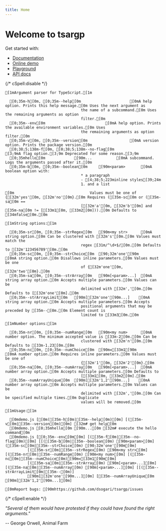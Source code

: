 ```yaml
---
title: Home
---
```



# Welcome to tsargp

Get started with:

- [Documentation](docs)
- [Online demo](demo.mdx)
- [Playground](play.mdx)
- [API docs](api/index.html)

{/* cSpell:disable */}

```ansi
[1mArgument parser for TypeScript.[1m

  [0;35m-h[0m, [0;35m--help[0m                      [0mA help option. Prints this help message.[0m Uses the next argument as
                                  the name of a subcommand.[0m Uses the remaining arguments as option
                                  filter.[0m
  [0;35m--env[0m                           [0mA help option. Prints the available environment variables.[0m Uses
                                  the remaining arguments as option filter.[0m
  [0;35m-v[0m, [0;35m--version[0m                   [0mA version option. Prints the package version.[0m
  [0;38;5;138m-f[0m, [0;38;5;138m--no-flag[0m                   [3;9mA flag option.[3;9m Deprecated for some reason.[3;9m
  [0;35mhello[0m             [90m...           [0mA subcommand. Logs the arguments passed after it.[0m
  [0;35m-b[0m, [0;35m--boolean[0m     [90m<param>       [0mA boolean option with:
                                  * a paragraph
                                  - [4;38;5;223minline styles[39;24m
                                  1. and a list

[0m                                  Values must be one of {[32m'yes'[0m, [32m'no'[0m}.[0m Requires ([35m-sc[0m or ([35m-sa[0m ==
                                  [[32m'a'[0m, [32m'b'[0m] and [35m-na[0m != [[33m1[0m, [33m2[0m])).[0m Defaults to [34mfalse[0m.[0m

[1mString options:[1m

  [0;35m-sr[0m, [0;35m--strRegex[0m   [90m<my str>      [0mA string option.[0m Can be clustered with [32m's'[0m.[0m Values must match the
                                  regex [31m/^\d+$/[0m.[0m Defaults to [32m'123456789'[0m.[0m
  [0;35m-sc[0m, [0;35m--strChoice[0m  [90;32m'one'[90m         [0mA string option.[0m Disallows inline parameters.[0m Values must be one
                                  of {[32m'one'[0m, [32m'two'[0m}.[0m
  [0;35m-sa[0m, [0;35m--strArray[0m   [90m[<param>...]  [0mA string array option.[0m Accepts multiple parameters.[0m Values can be
                                  delimited with [32m','[0m.[0m Defaults to [[32m'one'[0m].[0m
  [0;35m--strArrayLimit[0m   [90m[[32m'one'[90m...]    [0mA string array option.[0m Accepts multiple parameters.[0m Accepts
                                  positional arguments that may be preceded by [35m--[0m.[0m Element count is
                                  limited to [33m3[0m.[0m

[1mNumber options:[1m

  [0;35m-nr[0m, [0;35m--numRange[0m   [90m<my num>      [0mA number option. The minimum accepted value is [33m-2[0m.[0m Can be
                                  clustered with [32m'n'[0m.[0m Defaults to [33m-1.23[0m.[0m
  [0;35m-nc[0m, [0;35m--numChoice[0m  [90m=[33m1[90m            [0mA number option.[0m Requires inline parameters.[0m Values must be one of
                                  {[32m'1'[0m, [32m'2'[0m}.[0m
  [0;35m-na[0m, [0;35m--numArray[0m   [90m[<param>...]  [0mA number array option.[0m Accepts multiple parameters.[0m Defaults to
                                  [[33m1[0m, [33m2[0m].[0m
  [0;35m--numArrayUnique[0m  [90m[[32m'1,2'[90m...]    [0mA number array option.[0m Accepts multiple parameters.[0m Values can be
                                  delimited with [32m','[0m.[0m Can be specified multiple times.[0m Duplicate
                                  values will be removed.[0m

[1mUsage:[1m

  [0mdemo.js [[0m([35m-h[0m|[35m--help[0m)[0m] [([35m-v[0m|[35m--version[0m)[0m] [32m# get help[0m
  [0mdemo.js [0;35mhello[0m [90m...[0m [32m# execute the hello command[0m
  [0mdemo.js [[0;35m--env[0m[0m] [([35m-f[0m|[35m--no-flag[0m)[0m] [[([35m-b[0m|[35m--boolean[0m) [90m<param>[0m] ([35m-sc[0m|[35m--strChoice[0m) [90;32m'one'[90m[0m]
          [([35m-sr[0m|[35m--strRegex[0m) [90m<my str>[0m] [([35m-nr[0m|[35m--numRange[0m) [90m<my num>[0m] [([35m-nc[0m|[35m--numChoice[0m)[90m=[33m1[90m[0m]
          [([35m-sa[0m|[35m--strArray[0m) [90m[<param>...][0m] [([35m-na[0m|[35m--numArray[0m) [90m[<param>...][0m] [[([35m--strArrayLimit[0m|[35m--[0m)]
          [90m[[32m'one'[90m...][0m] [[35m--numArrayUnique[0m [90m[[32m'1,2'[90m...][0m]

[0mReport bugs: [90mhttps://github.com/dsogari/tsargp/issues
```

{/* cSpell:enable */}

<Callout type="x">

_"Several of them would have protested if they could have found the right arguments."_

-- George Orwell, Animal Farm

</Callout>
